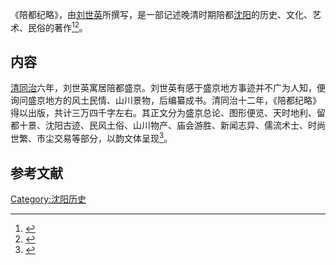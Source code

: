 《陪都纪略》，由[[刘世英|刘世英]]所撰写，是一部记述晚清时期陪都[[沈阳|沈阳]]的历史、文化、艺术、民俗的著作<ref name="gdwhdcd">{{cite book |author=李治亭 |authorlink= |coauthors=干志耿，王佩环，孙玉良 |title=关东文化大辞典 |year= |publisher=辽宁教育出版社 |location=辽宁沈阳 |isbn= }}</ref><ref>{{Cite news |url=https://www.chinanews.com.cn/cul/2012/09-28/4219296.shtml |title=民俗学家齐守成：老沈阳过中秋讲究官民同乐-中新网 |work=中新网 |accessdate=2021-11-29 |archive-date=2021-11-29 |archive-url=https://web.archive.org/web/20211129084137/https://www.chinanews.com.cn/cul/2012/09-28/4219296.shtml |dead-url=no }}</ref>。

==内容==
[[清朝|清]][[同治|同治]]六年，刘世英寓居陪都盛京。刘世英有感于盛京地方事迹并不广为人知，便询问盛京地方的风土民情、山川景物，后编纂成书。清同治十二年，《陪都纪略》得以出版，共计三万四千字左右。其正文分为盛京总论、图形便览、天时地利、留都十景、沈阳古迹、民风土俗、山川物产、庙会游胜、新闻志异、儒流术士、时尚世繁、市尘交易等部分，以韵文体呈现<ref name="zggwdcd">{{cite book |author=王兆明|authorlink= |coauthors=付朗云|title=中国古文献大辞典 |year= |publisher=吉林文史出版社 |location=吉林长春 |isbn= }}</ref>。

==参考文献==
{{reflist}}

{{沈阳近代历史文化专题}}

[[Category:沈阳历史|Category:沈阳历史]]
